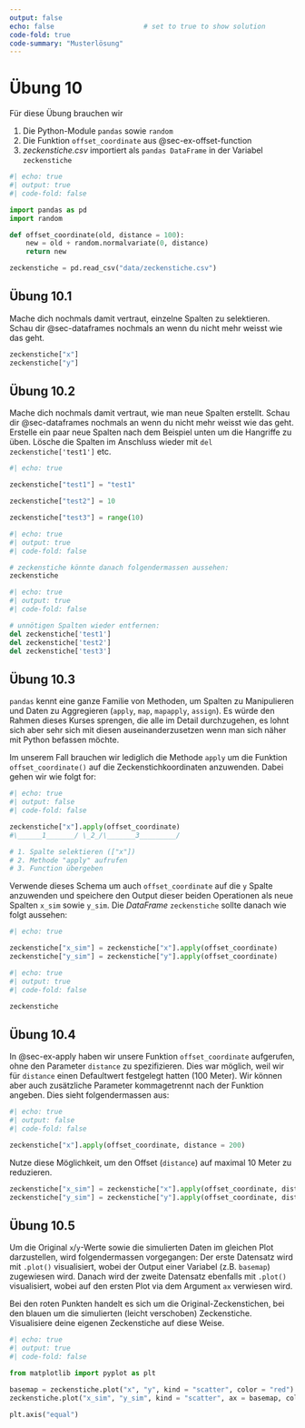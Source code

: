 ```yaml
---
output: false
echo: false                      # set to true to show solution
code-fold: true
code-summary: "Musterlösung"    
---
```


# Übung 10

Für diese Übung brauchen wir

1. Die Python-Module `pandas` sowie `random`
2. Die Funktion `offset_coordinate` aus @sec-ex-offset-function
3. *zeckenstiche.csv* importiert als `pandas DataFrame` in der Variabel `zeckenstiche`

```python
#| echo: true
#| output: true
#| code-fold: false

import pandas as pd
import random

def offset_coordinate(old, distance = 100):
    new = old + random.normalvariate(0, distance)
    return new

zeckenstiche = pd.read_csv("data/zeckenstiche.csv")
```

## Übung 10.1

Mache dich nochmals damit vertraut, einzelne Spalten zu selektieren. Schau dir @sec-dataframes nochmals an wenn du nicht mehr weisst wie das geht.

```python
zeckenstiche["x"]
zeckenstiche["y"]
```

<!-- % Neue Spalten erstellen -->
## Übung 10.2

Mache dich nochmals damit vertraut, wie man neue Spalten erstellt. Schau dir @sec-dataframes nochmals an wenn du nicht mehr weisst wie das geht. Erstelle ein paar neue Spalten nach dem Beispiel unten um die Hangriffe zu üben. Lösche die Spalten im Anschluss wieder mit `del zeckenstiche['test1']` etc.

```python
#| echo: true

zeckenstiche["test1"] = "test1"

zeckenstiche["test2"] = 10

zeckenstiche["test3"] = range(10)
```

```python
#| echo: true
#| output: true
#| code-fold: false

# zeckenstiche könnte danach folgendermassen aussehen:
zeckenstiche
```

```python
#| echo: true
#| output: true
#| code-fold: false

# unnötigen Spalten wieder entfernen:
del zeckenstiche['test1']
del zeckenstiche['test2']
del zeckenstiche['test3']
```

## Übung 10.3 {#sec-ex-apply}

`pandas` kennt eine ganze Familie von Methoden, um Spalten zu Manipulieren und Daten zu Aggregieren (`apply`, `map`, `mapapply`, `assign`). Es würde den Rahmen dieses Kurses sprengen, die alle im Detail durchzugehen, es lohnt sich aber sehr sich mit diesen auseinanderzusetzen wenn man sich näher mit Python befassen möchte.

Im unserem Fall brauchen wir lediglich die Methode `apply` um die Funktion `offset_coordinate()` auf die Zeckenstichkoordinaten anzuwenden. Dabei gehen wir wie folgt for:

```python
#| echo: true
#| output: false
#| code-fold: false

zeckenstiche["x"].apply(offset_coordinate)
#\______1_______/ \_2_/\_______3_________/

# 1. Spalte selektieren (["x"])
# 2. Methode "apply" aufrufen
# 3. Function übergeben
```

Verwende dieses Schema um auch `offset_coordinate` auf die `y` Spalte anzuwenden und speichere den Output dieser beiden Operationen als neue Spalten `x_sim` sowie `y_sim`. Die *DataFrame* `zeckenstiche` sollte danach wie folgt aussehen:

```python
#| echo: true

zeckenstiche["x_sim"] = zeckenstiche["x"].apply(offset_coordinate)
zeckenstiche["y_sim"] = zeckenstiche["y"].apply(offset_coordinate)
```

```python
#| echo: true
#| output: true
#| code-fold: false

zeckenstiche
```

## Übung 10.4 {#sec-ex-param}

In @sec-ex-apply haben wir unsere Funktion `offset_coordinate` aufgerufen, ohne den Parameter `distance` zu spezifizieren. Dies war möglich, weil wir für `distance` einen Defaultwert festgelegt hatten (100 Meter). Wir können aber auch zusätzliche Parameter kommagetrennt nach der Funktion angeben. Dies sieht folgendermassen aus:

```python
#| echo: true
#| output: false
#| code-fold: false

zeckenstiche["x"].apply(offset_coordinate, distance = 200)
```

Nutze diese Möglichkeit, um den Offset (`distance`) auf maximal 10 Meter zu reduzieren.

```python
zeckenstiche["x_sim"] = zeckenstiche["x"].apply(offset_coordinate, distance = 10)
zeckenstiche["y_sim"] = zeckenstiche["y"].apply(offset_coordinate, distance = 10)
```

## Übung 10.5

Um die Original `x`/`y`-Werte sowie die simulierten Daten im gleichen Plot darzustellen, wird folgendermassen vorgegangen: Der erste Datensatz wird mit `.plot()` visualisiert, wobei der Output einer Variabel  (z.B. `basemap`)  zugewiesen wird. Danach wird der zweite Datensatz ebenfalls mit `.plot()` visualisiert, wobei auf den ersten Plot via dem Argument `ax` verwiesen wird.

Bei den roten Punkten handelt es sich um die Original-Zeckenstichen, bei den blauen um die simulierten (leicht verschoben) Zeckenstiche. Visualisiere deine eigenen Zeckenstiche auf diese Weise.

```python
#| echo: true
#| output: true
#| code-fold: false

from matplotlib import pyplot as plt

basemap = zeckenstiche.plot("x", "y", kind = "scatter", color = "red")
zeckenstiche.plot("x_sim", "y_sim", kind = "scatter", ax = basemap, color = "blue")

plt.axis("equal")
```
